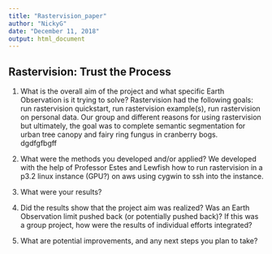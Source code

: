 ```yaml
---
title: "Rastervision_paper"
author: "NickyG"
date: "December 11, 2018"
output: html_document
---
```


## Rastervision: Trust the Process
1. What is the overall aim of the project and what specific Earth Observation is it trying to solve?
  Rastervision had the following goals: run rastervision quickstart, run rastervision example(s), run rastervision on personal data. Our group and different reasons for using rastervision but ultimately, the goal was to complete semantic segmentation for urban tree canopy and fairy ring fungus in cranberry bogs.  
dgdfgfbgff
2. What were the methods you developed and/or applied?
We developed with the help of Professor Estes and Lewfish how to run rastervision in a p3.2 linux instance (GPU?) on aws using cygwin to ssh into the instance. 

3. What were your results? 
4. Did the results show that the project aim was realized? Was an Earth Observation limit pushed back (or potentially pushed back)? If this was a group project, how were the results of individual efforts integrated? 
5. What are potential improvements, and any next steps you plan to take? 
